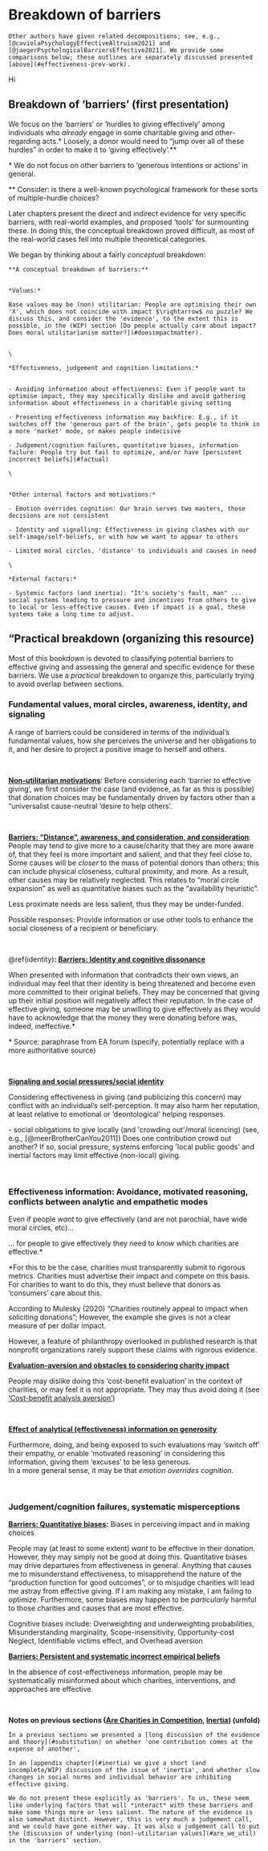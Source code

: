 # Breakdown of barriers {#barriers-breakdown}

```block2

Other authors have given related decompositions; see, e.g., [@caviolaPsychologyEffectiveAltruism2021] and [@jaegerPsychologicalBarriersEffective2021]. We provide some comparisons below; these outlines are separately discussed presented [above](#effectiveness-prev-work).

```

Hi

## Breakdown of 'barriers' (first presentation) {#barriers-concept}

We focus on the 'barriers' or 'hurdles to giving effectively' among individuals who *already* engage in some charitable giving and other-regarding acts.\* Loosely, a donor would need to "jump over all of these hurdles" in order to make it to 'giving effectively'.\*\*

::: marginnote
\* We do not focus on other barriers to 'generous intentions or actions' in general.

\*\* Consider: is there a well-known psychological framework for these sorts of multiple-hurdle choices?
:::

::: marginnote
Later chapters present the direct and indirect evidence for very specific barriers, with real-world examples, and proposed 'tools' for surmounting these. In doing this, the conceptual breakdown proved difficult, as most of the real-world cases fell into multiple theoretical categories.
:::

We began by thinking about a fairly *conceptual* breakdown:

```block2

**A conceptual breakdown of barriers:**
  
  
*Values:*
  
Base values may be (non) utilitarian: People are optimising their own 'X', which does not coincide with impact $\rightarrow$ no puzzle? We discuss this, and consider the 'evidence', to the extent this is possible, in the (WIP) section [Do people actually care about impact? Does moral utilitarianism matter?](#doesimpactmatter). 
 

\

*Effectiveness, judgement and cognition limitations:*


- Avoiding information about effectiveness: Even if people want to optimise impact, they may specifically dislike and avoid gathering information about effectiveness in a charitable giving setting

- Presenting effectiveness information may backfire: E.g., if it switches off the 'generous part of the brain', gets people to think in a more 'market' mode, or makes people indecisive

- Judgement/cognition failures, quantitative biases, information failure: People try but fail to optimize, and/or have [persistent incorrect beliefs](#factual)

\


*Other internal factors and motivations:*
  
- Emotion overrides cognition: Our brain serves two masters, those decisions are not consistent

- Identity and signalling: Effectiveness in giving clashes with our self-image/self-beliefs, or with how we want to appear to others

- Limited moral circles, 'distance' to individuals and causes in need

\

*External factors:*

- Systemic factors (and inertia): "It's society's fault, man" ... social systems leading to pressure and incentives from others to give to local or less-effective causes. Even if impact is a goal, these systems take a long time to adjust.

```

## "Practical breakdown (organizing this resource) {#barriers-practical}

Most of this bookdown is devoted to classifying potential barriers to effective giving and assessing the general and specific evidence for these barriers. We use a *practical* breakdown to organize this, particularly trying to avoid overlap between sections.

### Fundamental values, moral circles, awareness, identity, and signaling {.unnumbered}

A range of barriers could be considered in terms of the individual's fundamental values, how she perceives the universe and her obligations to it, and her desire to project a positive image to herself and others.

\

[**Non-utilitarian motivations**](#doesimpactmatter): Before considering each 'barrier to effective giving', we first consider the case (and evidence, as far as this is possible) that donation choices may be fundamentally driven by factors other than a "universalist cause-neutral 'desire to help others'.

\

[**Barriers: "Distance", awareness, and consideration, and consideration**](#aware-distance): People may tend to give more to a cause/charity that they are more aware of, that they feel is more important and salient, and that they feel close to. Some causes will be *closer* to the mass of potential donors than others; this can include physical closeness, cultural proximity, and more. As a result, other causes may be relatively neglected. This relates to "moral circle expansion" as well as quantitative biases such as the "availability heuristic".

Less proximate needs are less salient, thus they may be under-funded.

::: marginnote
Possible responses: Provide information or use other tools to enhance the social closeness of a recipient or beneficiary.
:::

\

\@ref(identity)**: [Barriers: Identity and cognitive dissonance](#identity)**

<!-- (This section needs more definition) -->

When presented with information that contradicts their own views, an individual may feel that their identity is being threatened and become even more committed to their original beliefs. They may be concerned that giving up their initial position will negatively affect their reputation. In the case of effective giving, someone may be unwilling to give effectively as they would have to acknowledge that the money they were donating before was, indeed, ineffective.\*

::: marginnote
\* Source: paraphrase from EA forum (specify, potentially replace with a more authoritative source)
:::

\

[**Signaling and social pressures/social identity**](#social)

Considering effectiveness in giving (and publicizing this concern) may conflict with an individual's self-perception. It may also harm her reputation, at least relative to emotional or 'deontological' helping responses.

<!-- Volunteer experience unlocks emotion and giving -->

```{=html}
-   social obligations to give locally (and 'crowding out'/moral licencing) (see, e.g., [@meerBrotherCanYou2011])

Does one contribution crowd out another? If so, social pressure, systems enforcing 'local public goods' and inertial factors may limit effective (non-local) giving.
```
```{=html}
<!-- #TODO: At some point we should make the point that in order for people to give effectively they need to know which charities are effective. For this to be the case, charities must transparently submit to rigorous metrics. Charities must advertise their impact and compete on this basis. For charities to want to do this, they must believe that donors as ‘consumers’ care about this.

According to Mulesky (2020) “Charities routinely appeal to impact when soliciting donations”; However, the example she gives is not a clear measure of per dollar impact.

However, a feature of philanthropy overlooked in published research is that nonprofit organizations rarely, if ever, support these claims with rigorous evidence
-->
```
```{=html}
<!--
(Yoruk, 2016), (Gneezy ea, '14)
yoruk_2016, Gneezy2014  brown_etal_2016, Chhaochharia_Ghosh_08?, Kinsbergen_tolsma_13
-->
```
\

### Effectiveness information: Avoidance, motivated reasoning, conflicts between analytic and empathetic modes {.unnumbered}

Even if people *want* to give effectively (and are not parochial, have wide moral circles, etc)...

... for people to give effectively they need to *know* which charities are effective.\*

::: marginnote
\*For this to be the case, charities must transparently submit to rigorous metrics. Charities must advertise their impact and compete on this basis. For charities to want to do this, they must believe that donors as 'consumers' care about this.

According to Mulesky (2020) "Charities routinely appeal to impact when soliciting donations"; However, the example she gives is not a clear measure of per dollar impact.

However, a feature of philanthropy overlooked in published research is that nonprofit organizations rarely support these claims with rigorous evidence.
:::

[**Evaluation-aversion and obstacles to considering charity impact**](#eval-aversion)

People may dislike doing this 'cost-benefit evaluation' in the context of charities, or may feel it is not appropriate. They may thus avoid doing it (see ['Cost-benefit analysis aversion'](#cba-aversion))

\

[**Effect of analytical (effectiveness) information on generosity**](#analytical-grinch)

Furthermore, doing, and being exposed to such evaluations may 'switch off' their empathy, or enable 'motivated reasoning' in considering this information, giving them 'excuses' to be less generous.\
In a more general sense, it may be that *emotion overrides cognition*.

\

### Judgement/cognition failures, systematic misperceptions {.unnumbered}

[**Barriers: Quantitative biases**](#quant-biases)**:** Biases in perceiving impact and in making choices

People may (at least to some extent) *want* to be effective in their donation. However, they may simply not be good at doing this. Quantitative biases may drive departures from effectiveness in general. Anything that causes me to misunderstand effectiveness, to misapprehend the nature of the "production function for good outcomes", or to misjudge charities will lead me astray from effective giving. If I am making any mistake, I am failing to optimize. Furthermore, some biases may happen to be *particularly* harmful to those charities and causes that are most effective.

::: marginnote
Cognitive biases include: Overweighting and underweighting probabilities, Misunderstanding marginality, Scope-insensitivity, Opportunity-cost Neglect, Identifiable victims effect, and Overhead aversion
:::

[**Barriers: Persistent and systematic incorrect empirical beliefs**](#factual)

In the absence of cost-effectiveness information, people may be systematically misinformed about which charities, interventions, and approaches are effective.

```{=html}
<!-- Responses: De-biasing, etc.

smallSympathyCallousnessImpact2007, gneezyAvoidingOverheadAversion2014, ein2013giving, kogut2005identified, kogut_2005b, Kinsbergen_tolsma_13 -->
```
<!-- (or excuse-driven, motivated reasoning), lack of tangibility (giving to a diffuse cause); Percieved lack of transparency, and perceived corruption overseas -->

```{=html}
<!-- Information about recipients' deservingness, Avoid uncertainties/excuses not to give/mental transactions costs
 (Fong & O, '10), (Exley, '16b) (Andreoni ea, '17), (Dellavigna ea, '12) -->
```
\

**Notes on previous sections ([Are Charities in Competition](#substitution), [Inertia](#inertia)) (unfold)**

```block2

In a previous sections we presented a [long discussion of the evidence and theory](#substitution) on whether 'one contribution comes at the expense of another', 
  
In an [appendix chapter](#inertia) we give a short (and incomplete/WIP) discussion of the issue of 'inertia', and whether slow changes in social norms and individual behavior are inhibiting effective giving. 

We do not present these explicitly as 'barriers'. To us, these seem like underlying factors that will *interact* with these barriers and make some things more or less salient. The nature of the evidence is also somewhat distinct. However, this is very much a judgement call, and we could have gone either way. It was also a judgement call to put the [discussion of underlying (non)-utilitarian values](#are_we_util) in the 'barriers' section. 

```
